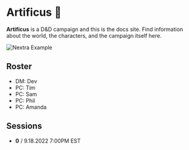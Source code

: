 
# Artificus 🐉

**Artificus** is a D&D campaign and this is the docs site. Find information about the world, the characters, and the campaign itself here.

<Bleed>![Nextra Example](/scenes/life-tree-5.png)</Bleed>
## Roster

- DM: Dev
- PC: Tim
- PC: Sam
- PC: Phil
- PC: Amanda

## Sessions

- **0** / 9.18.2022 7:00PM EST
